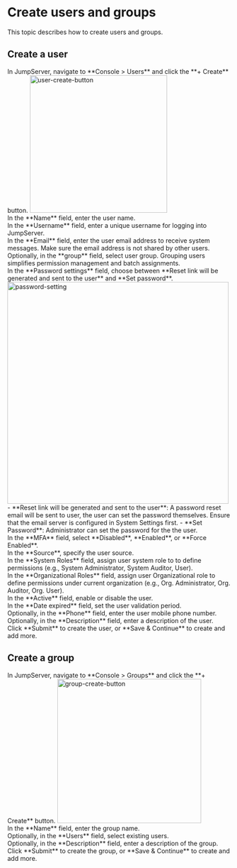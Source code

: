 # Create users and groups

This topic describes how to create users and groups.

## Create a user

<Steps>

<div>
In JumpServer, navigate to **Console > Users** and click the **+ Create** button. 
<img src="/images/docs/admin-guides/users/create-user.png" alt="user-create-button" width="310"/>
</div>

<div>
In the **Name** field, enter the user name.
</div>

<div>
In the **Username** field, enter a unique username for logging into JumpServer.
</div>

<div>
In the  **Email** field, enter the user email address to receive system messages. Make sure the email address is not shared by other users.
</div>

<div>
Optionally, in the **group** field, select user group. Grouping users simplifies permission management and batch assignments.
</div>

<div>
In the **Password settings** field, choose between **Reset link will be generated and sent to the user** and **Set password**. 
<img src="/images/docs/admin-guides/users/password-setting.png" alt="password-setting" width="500"/>
    - **Reset link will be generated and sent to the user**: A password reset email will be sent to user, the user can set the password themselves. Ensure that the email server is configured in System Settings first.
    - **Set Password**: Administrator can set the password for the the user.
</div>

<div>
In the **MFA** field, select **Disabled**, **Enabled**, or **Force Enabled**.
</div>

<div>
In the **Source**, specify the user source.
</div>

<div>
In the **System Roles** field, assign user system role to to define permissions (e.g., System Administrator, System Auditor, User).
</div>

<div>
In the **Organizational Roles** field, assign user Organizational role to define permissions under current organization (e.g., Org. Administrator, Org. Auditor, Org. User).
</div>

<div>
In the **Active** field, enable or disable the user.
</div>

<div>
In the **Date expired** field, set the user validation period.
</div>

<div>
Optionally, in the **Phone** field, enter the user mobile phone number.
</div>

<div>
Optionally, in the **Description** field, enter a description of the user.
</div>

<div>
Click **Submit** to create the user, or **Save & Continue** to create and add more.
</div>

</Steps>

## Create a group
<Steps>
<div>
In JumpServer, navigate to **Console > Groups** and click the **+ Create** button.
<img src="/images/docs/admin-guides/users/create-group.png" alt="group-create-button" width="325"/>
</div>

<div>
In the **Name** field, enter the group name.
</div>

<div>
Optionally, in the **Users** field, select existing users.
</div>

<div>
Optionally, in the **Description** field, enter a description of the group.
</div>

<div>
Click **Submit** to create the group, or **Save & Continue** to create and add more.
</div>
</Steps>

